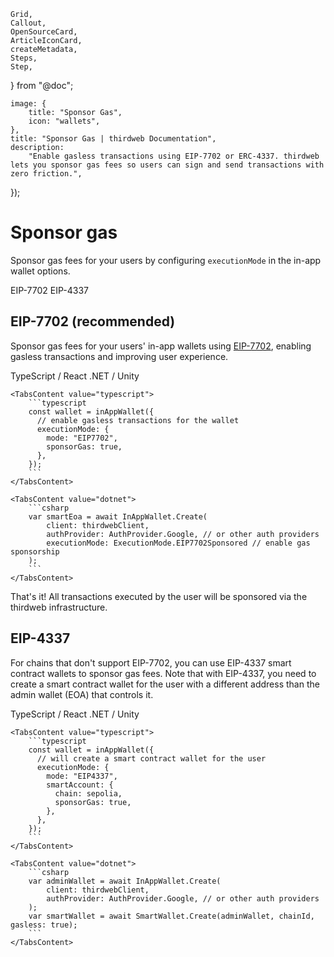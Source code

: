 	Grid,
	Callout,
	OpenSourceCard,
	ArticleIconCard,
	createMetadata,
	Steps,
	Step,
} from "@doc";

	image: {
		title: "Sponsor Gas",
		icon: "wallets",
	},
	title: "Sponsor Gas | thirdweb Documentation",
	description:
		"Enable gasless transactions using EIP-7702 or ERC-4337. thirdweb lets you sponsor gas fees so users can sign and send transactions with zero friction.",
});

# Sponsor gas

Sponsor gas fees for your users by configuring `executionMode` in the in-app wallet options.

<Tabs defaultValue="eip7702">
	<TabsList>
		<TabsTrigger value="eip7702">EIP-7702</TabsTrigger>
		<TabsTrigger value="eip4337">EIP-4337</TabsTrigger>
	</TabsList>

<TabsContent value="eip7702">

## EIP-7702 (recommended)

Sponsor gas fees for your users' in-app wallets using [EIP-7702](https://eips.ethereum.org/EIPS/eip-7702), enabling gasless transactions and improving user experience.

<Tabs defaultValue="typescript">
	<TabsList>
		<TabsTrigger value="typescript" className="flex items-center gap-2 [&>p]:mb-0">
			<TypeScriptIcon className="size-4" />
			TypeScript / React
		</TabsTrigger>
		<TabsTrigger value="dotnet" className="flex items-center gap-2 [&>p]:mb-0">
			<DotNetIcon className="size-4" />
			.NET / Unity
		</TabsTrigger>
	</TabsList>

	<TabsContent value="typescript">
		```typescript
		const wallet = inAppWallet({
		  // enable gasless transactions for the wallet
		  executionMode: {
		    mode: "EIP7702",
		    sponsorGas: true,
		  },
		});
		```
	</TabsContent>

	<TabsContent value="dotnet">
		```csharp
		var smartEoa = await InAppWallet.Create(
		    client: thirdwebClient,
		    authProvider: AuthProvider.Google, // or other auth providers
		    executionMode: ExecutionMode.EIP7702Sponsored // enable gas sponsorship
		);
		```
	</TabsContent>
</Tabs>

That's it! All transactions executed by the user will be sponsored via the thirdweb infrastructure.

</TabsContent>

<TabsContent value="eip4337">

## EIP-4337

For chains that don't support EIP-7702, you can use EIP-4337 smart contract wallets to sponsor gas fees. Note that with EIP-4337, you need to create a smart contract wallet for the user with a different address than the admin wallet (EOA) that controls it.

<Tabs defaultValue="typescript">
	<TabsList>
		<TabsTrigger value="typescript" className="flex items-center gap-2 [&>p]:mb-0">
			<TypeScriptIcon className="size-4" />
			TypeScript / React
		</TabsTrigger>
		<TabsTrigger value="dotnet" className="flex items-center gap-2 [&>p]:mb-0">
			<DotNetIcon className="size-4" />
			.NET / Unity
		</TabsTrigger>
	</TabsList>

	<TabsContent value="typescript">
		```typescript
		const wallet = inAppWallet({
		  // will create a smart contract wallet for the user
		  executionMode: {
		    mode: "EIP4337",
		    smartAccount: {
		      chain: sepolia,
		      sponsorGas: true,
		    },
		  },
		});
		```
	</TabsContent>

	<TabsContent value="dotnet">
		```csharp
		var adminWallet = await InAppWallet.Create(
		    client: thirdwebClient,
		    authProvider: AuthProvider.Google, // or other auth providers
		);
		var smartWallet = await SmartWallet.Create(adminWallet, chainId, gasless: true);
		```
	</TabsContent>
</Tabs>

</TabsContent>
</Tabs>


